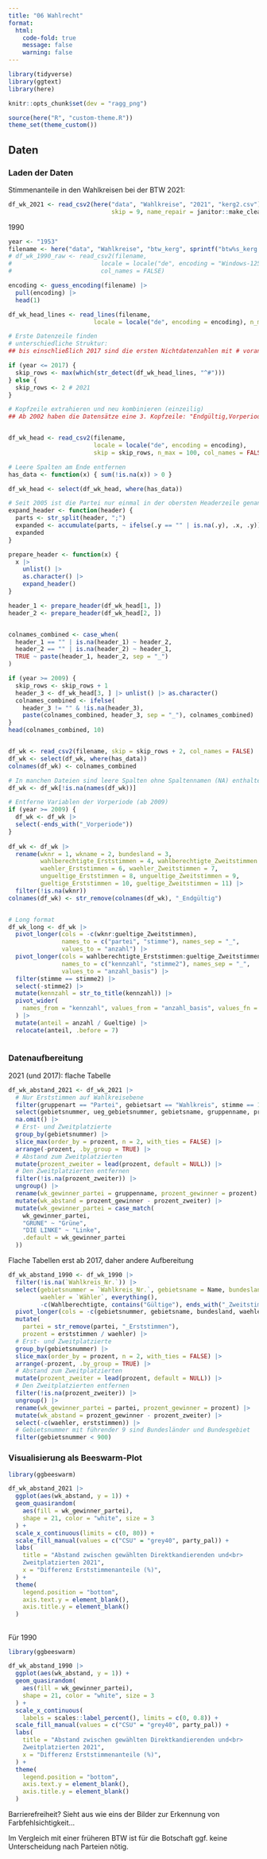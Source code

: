 ```yaml
---
title: "06 Wahlrecht"
format:
  html:
    code-fold: true
    message: false
    warning: false
---
```


```r
library(tidyverse)
library(ggtext)
library(here)

knitr::opts_chunk$set(dev = "ragg_png")

source(here("R", "custom-theme.R"))
theme_set(theme_custom())
```

## Daten

### Laden der Daten

Stimmenanteile in den Wahlkreisen bei der BTW 2021:

```r
df_wk_2021 <- read_csv2(here("data", "Wahlkreise", "2021", "kerg2.csv"),
                             skip = 9, name_repair = janitor::make_clean_names) 
```

1990

```r
year <- "1953"
filename <- here("data", "Wahlkreise", "btw_kerg", sprintf("btw%s_kerg.csv", year))
# df_wk_1990_raw <- read_csv2(filename, 
#                         locale = locale("de", encoding = "Windows-1252"), skip = 5, 
#                         col_names = FALSE)

encoding <- guess_encoding(filename) |> 
  pull(encoding) |> 
  head(1)

df_wk_head_lines <- read_lines(filename, 
                        locale = locale("de", encoding = encoding), n_max = 10)

# Erste Datenzeile finden
# unterschiedliche Struktur:
## bis einschließlich 2017 sind die ersten Nichtdatenzahlen mit # vorangestellt, 2021 nicht mehr

if (year <= 2017) {
  skip_rows <- max(which(str_detect(df_wk_head_lines, "^#")))
} else {
  skip_rows <- 2 # 2021
}

# Kopfzeile extrahieren und neu kombinieren (einzeilig)
## Ab 2002 haben die Datensätze eine 3. Kopfzeile: "Endgültig,Vorperiode"


df_wk_head <- read_csv2(filename, 
                        locale = locale("de", encoding = encoding), 
                        skip = skip_rows, n_max = 100, col_names = FALSE)

# Leere Spalten am Ende entfernen
has_data <- function(x) { sum(!is.na(x)) > 0 }

df_wk_head <- select(df_wk_head, where(has_data))

# Seit 2005 ist die Partei nur einmal in der obersten Headerzeile genannt, danach leere Spalten
expand_header <- function(header) {
  parts <- str_split(header, ";")
  expanded <- accumulate(parts, ~ ifelse(.y == "" | is.na(.y), .x, .y))
  expanded
}

prepare_header <- function(x) {
  x |> 
    unlist() |> 
    as.character() |> 
    expand_header()
}

header_1 <- prepare_header(df_wk_head[1, ])
header_2 <- prepare_header(df_wk_head[2, ])


colnames_combined <- case_when(
  header_1 == "" | is.na(header_1) ~ header_2,
  header_2 == "" | is.na(header_2) ~ header_1,
  TRUE ~ paste(header_1, header_2, sep = "_")
)

if (year >= 2009) {
  skip_rows <- skip_rows + 1
  header_3 <- df_wk_head[3, ] |> unlist() |> as.character()
  colnames_combined <- ifelse(
    header_3 != "" & !is.na(header_3), 
    paste(colnames_combined, header_3, sep = "_"), colnames_combined)
}
head(colnames_combined, 10)


df_wk <- read_csv2(filename, skip = skip_rows + 2, col_names = FALSE)
df_wk <- select(df_wk, where(has_data))
colnames(df_wk) <- colnames_combined

# In manchen Dateien sind leere Spalten ohne Spaltennamen (NA) enthalten
df_wk <- df_wk[!is.na(names(df_wk))]

# Entferne Variablen der Vorperiode (ab 2009)
if (year >= 2009) {
  df_wk <- df_wk |> 
  select(-ends_with("_Vorperiode"))
}
  
df_wk <- df_wk |> 
  rename(wknr = 1, wkname = 2, bundesland = 3, 
         wahlberechtigte_Erststimmen = 4, wahlberechtigte_Zweitstimmen = 5,
         waehler_Erststimmen = 6, waehler_Zweitstimmen = 7,
         ungueltige_Erststimmen = 8, ungueltige_Zweitstimmen = 9,
         gueltige_Erststimmen = 10, gueltige_Zweitstimmen = 11) |> 
  filter(!is.na(wknr)) 
colnames(df_wk) <- str_remove(colnames(df_wk), "_Endgültig")


# Long format
df_wk_long <- df_wk |> 
  pivot_longer(cols = -c(wknr:gueltige_Zweitstimmen), 
               names_to = c("partei", "stimme"), names_sep = "_",
               values_to = "anzahl") |> 
  pivot_longer(cols = wahlberechtigte_Erststimmen:gueltige_Zweitstimmen,
               names_to = c("kennzahl", "stimme2"), names_sep = "_",
               values_to = "anzahl_basis") |>
  filter(stimme == stimme2) |> 
  select(-stimme2) |> 
  mutate(kennzahl = str_to_title(kennzahl)) |> 
  pivot_wider(
    names_from = "kennzahl", values_from = "anzahl_basis", values_fn = min
  ) |> 
  mutate(anteil = anzahl / Gueltige) |> 
  relocate(anteil, .before = 7)
  
```

### Datenaufbereitung

2021 (und 2017): flache Tabelle

```r
df_wk_abstand_2021 <- df_wk_2021 |> 
  # Nur Erststimmen auf Wahlkreisebene
  filter(gruppenart == "Partei", gebietsart == "Wahlkreis", stimme == 1) |> 
  select(gebietsnummer, ueg_gebietsnummer, gebietsname, gruppenname, prozent) |> 
  na.omit() |> 
  # Erst- und Zweitplatzierte
  group_by(gebietsnummer) |> 
  slice_max(order_by = prozent, n = 2, with_ties = FALSE) |> 
  arrange(-prozent, .by_group = TRUE) |> 
  # Abstand zum Zweitplatzierten
  mutate(prozent_zweiter = lead(prozent, default = NULL)) |> 
  # Den Zweitplatzierten entfernen
  filter(!is.na(prozent_zweiter)) |> 
  ungroup() |> 
  rename(wk_gewinner_partei = gruppenname, prozent_gewinner = prozent) |> 
  mutate(wk_abstand = prozent_gewinner - prozent_zweiter) |> 
  mutate(wk_gewinner_partei = case_match(
    wk_gewinner_partei, 
    "GRÜNE" ~ "Grüne",
    "DIE LINKE" ~ "Linke",
    .default = wk_gewinner_partei
  ))
```

Flache Tabellen erst ab 2017, daher andere Aufbereitung

```r
df_wk_abstand_1990 <- df_wk_1990 |> 
  filter(!is.na(`Wahlkreis_Nr.`)) |>
  select(gebietsnummer = `Wahlkreis_Nr.`, gebietsname = Name, bundesland = Land, 
         waehler = `Wähler`, everything(), 
         -c(Wahlberechtigte, contains("Gültige"), ends_with("_Zweitstimmen"))) |> 
  pivot_longer(cols = -c(gebietsnummer, gebietsname, bundesland, waehler), names_to = "partei", values_to = "erststimmen") |> 
  mutate(
    partei = str_remove(partei, "_Erststimmen"),
    prozent = erststimmen / waehler) |> 
  # Erst- und Zweitplatzierte
  group_by(gebietsnummer) |> 
  slice_max(order_by = prozent, n = 2, with_ties = FALSE) |> 
  arrange(-prozent, .by_group = TRUE) |> 
  # Abstand zum Zweitplatzierten
  mutate(prozent_zweiter = lead(prozent, default = NULL)) |> 
  # Den Zweitplatzierten entfernen
  filter(!is.na(prozent_zweiter)) |> 
  ungroup() |> 
  rename(wk_gewinner_partei = partei, prozent_gewinner = prozent) |> 
  mutate(wk_abstand = prozent_gewinner - prozent_zweiter) |> 
  select(-c(waehler, erststimmen)) |> 
  # Gebietsnummer mit führender 9 sind Bundesländer und Bundesgebiet
  filter(gebietsnummer < 900)

```

### Visualisierung als Beeswarm-Plot

```r
library(ggbeeswarm)

df_wk_abstand_2021 |> 
  ggplot(aes(wk_abstand, y = 1)) +
  geom_quasirandom(
    aes(fill = wk_gewinner_partei),
    shape = 21, color = "white", size = 3
  ) + 
  scale_x_continuous(limits = c(0, 80)) +
  scale_fill_manual(values = c("CSU" = "grey40", party_pal)) +
  labs(
    title = "Abstand zwischen gewählten Direktkandierenden und<br>
    Zweitplatzierten 2021",
    x = "Differenz Erststimmenanteile (%)",
  ) +
  theme(
    legend.position = "bottom",
    axis.text.y = element_blank(),
    axis.title.y = element_blank()
  )

```

## 

Für 1990

```r
library(ggbeeswarm)

df_wk_abstand_1990 |> 
  ggplot(aes(wk_abstand, y = 1)) +
  geom_quasirandom(
    aes(fill = wk_gewinner_partei),
    shape = 21, color = "white", size = 3
  ) + 
  scale_x_continuous(
    labels = scales::label_percent(), limits = c(0, 0.8)) +
  scale_fill_manual(values = c("CSU" = "grey40", party_pal)) +
  labs(
    title = "Abstand zwischen gewählten Direktkandierenden und<br>
    Zweitplatzierten 2021",
    x = "Differenz Erststimmenanteile (%)",
  ) +
  theme(
    legend.position = "bottom",
    axis.text.y = element_blank(),
    axis.title.y = element_blank()
  )
```

Barrierefreiheit? Sieht aus wie eins der Bilder zur Erkennung von Farbfehlsichtigkeit...

Im Vergleich mit einer früheren BTW ist für die Botschaft ggf. keine Unterscheidung nach Parteien nötig.
